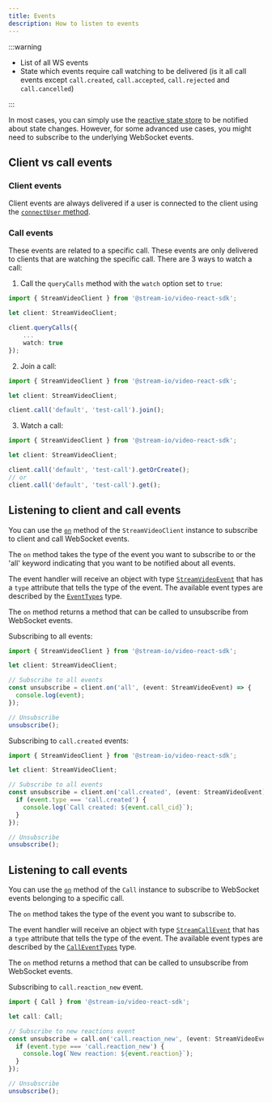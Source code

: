 ```yaml
---
title: Events
description: How to listen to events
---
```


:::warning

- List of all WS events
- State which events require call watching to be delivered (is it all call events except `call.created`, `call.accepted`, `call.rejected` and `call.cancelled`)

:::

In most cases, you can simply use the [reactive state store](../../guides/call-and-participant-state) to be notified about state changes.
However, for some advanced use cases, you might need to subscribe to the underlying WebSocket events.

## Client vs call events

### Client events

Client events are always delivered if a user is connected to the client using the [`connectUser` method](../../call-engine/StreamVideoClient/#connectuser).

### Call events

These events are related to a specific call. These events are only delivered to clients that are watching the specific call. There are 3 ways to watch a call:

1. Call the `queryCalls` method with the `watch` option set to `true`:

```typescript
import { StreamVideoClient } from '@stream-io/video-react-sdk';

let client: StreamVideoClient;

client.queryCalls({
    ...
    watch: true
});
```

2. Join a call:

```typescript
import { StreamVideoClient } from '@stream-io/video-react-sdk';

let client: StreamVideoClient;

client.call('default', 'test-call').join();
```

3. Watch a call:

```typescript
import { StreamVideoClient } from '@stream-io/video-react-sdk';

let client: StreamVideoClient;

client.call('default', 'test-call').getOrCreate();
// or
client.call('default', 'test-call').get();
```

## Listening to client and call events

You can use the [`on`](../../call-engine/StreamVideoClient/#on) method of the `StreamVideoClient` instance to subscribe to client and call WebSocket events.

The `on` method takes the type of the event you want to subscribe to or the 'all' keyword indicating that you want to be notified about all events.

The event handler will receive an object with type [`StreamVideoEvent`](https://github.com/GetStream/stream-video-js/blob/main/packages/client/src/coordinator/connection/types.ts) that has a `type` attribute that tells the type of the event. The available event types are described by the [`EventTypes`](https://github.com/GetStream/stream-video-js/blob/main/packages/client/src/coordinator/connection/types.ts) type.

The `on` method returns a method that can be called to unsubscribe from WebSocket events.

Subscribing to all events:

```typescript
import { StreamVideoClient } from '@stream-io/video-react-sdk';

let client: StreamVideoClient;

// Subscribe to all events
const unsubscribe = client.on('all', (event: StreamVideoEvent) => {
  console.log(event);
});

// Unsubscribe
unsubscribe();
```

Subscribing to `call.created` events:

```typescript
import { StreamVideoClient } from '@stream-io/video-react-sdk';

let client: StreamVideoClient;

// Subscribe to all events
const unsubscribe = client.on('call.created', (event: StreamVideoEvent) => {
  if (event.type === 'call.created') {
    console.log(`Call created: ${event.call_cid}`);
  }
});

// Unsubscribe
unsubscribe();
```

## Listening to call events

You can use the [`on`](../../call-engine/Call/#on) method of the `Call` instance to subscribe to WebSocket events belonging to a specific call.

The `on` method takes the type of the event you want to subscribe to.

The event handler will receive an object with type [`StreamCallEvent`](https://github.com/GetStream/stream-video-js/blob/main/packages/client/src/coordinator/connection/types.ts) that has a `type` attribute that tells the type of the event. The available event types are described by the [`CallEventTypes`](https://github.com/GetStream/stream-video-js/blob/main/packages/client/src/coordinator/connection/types.ts) type.

The `on` method returns a method that can be called to unsubscribe from WebSocket events.

Subscribing to `call.reaction_new` event.

```typescript
import { Call } from '@stream-io/video-react-sdk';

let call: Call;

// Subscribe to new reactions event
const unsubscribe = call.on('call.reaction_new', (event: StreamVideoEvent) => {
  if (event.type === 'call.reaction_new') {
    console.log(`New reaction: ${event.reaction}`);
  }
});

// Unsubscribe
unsubscribe();
```
